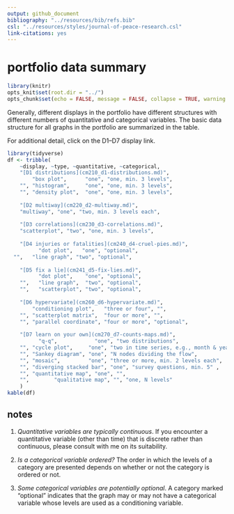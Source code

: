 ```yaml
---
output: github_document
bibliography: "../resources/bib/refs.bib" 
csl: "../resources/styles/journal-of-peace-research.csl"
link-citations: yes
---
```


# portfolio data summary

```r
library(knitr)
opts_knit$set(root.dir = "../")
opts_chunk$set(echo = FALSE, message = FALSE, collapse = TRUE, warning = FALSE)
```

Generally, different displays in the portfolio have different structures with different numbers of quantitative and categorical variables. The basic data structure for all graphs in the portfolio are summarized in the table. 

For additional detail, click on the D1--D7 display link.   


```r
library(tidyverse)
df <- tribble(
	~display, ~type, ~quantitative, ~categorical, 
	"[D1 distributions](cm210_d1-distributions.md)", 
	    "box plot",      "one", "one, min. 3 levels", 
	"", "histogram",     "one", "one, min. 3 levels",
	"", "density plot",  "one", "one, min. 3 levels",
	
	"[D2 multiway](cm220_d2-multiway.md)", 
	"multiway", "one", "two, min. 3 levels each", 
	
	"[D3 correlations](cm230_d3-correlations.md)", 
	"scatterplot", "two", "one, min. 3 levels", 
	
	"[D4 injuries or fatalities](cm240_d4-cruel-pies.md)", 
	      "dot plot",   "one", "optional", 
  "",   "line graph", "two", "optional", 
	
	"[D5 fix a lie](cm241_d5-fix-lies.md)", 
	      "dot plot",    "one", "optional", 
	"",   "line graph",  "two", "optional", 
	"",   "scatterplot", "two", "optional", 
	
	"[D6 hypervariate](cm260_d6-hypervariate.md)", 
	    "conditioning plot",   "three or four", "", 
	"", "scatterplot matrix",  "four or more", "", 
	"", "parallel coordinate", "four or more", "optional", 
	
	"[D7 learn on your own](cm270_d7-counts-maps.md)",
		  "q-q",            "one", "two distributions", 
	"", "cycle plot",     "one", "two in time series, e.g., month & year", 
	"", "Sankey diagram", "one", "N nodes dividing the flow",
	"", "mosaic",         "one", "three or more, min. 2 levels each", 
	"", "diverging stacked bar", "one", "survey questions, min. 5" , 
	"", "quantitative map", "one", "", 
	"",        "qualitative map", "", "one, N levels"
	)
kable(df)
```


## notes

1. *Quantitative variables are typically continuous*. If you encounter a quantitative variable (other than time) that is discrete rather than continuous, please consult with me on its suitability.

1. *Is a categorical variable ordered?* The order in which the levels of a category are presented depends on whether or not the category is ordered or not.

1. *Some categorical variables are potentially optional*. A category marked   "optional" indicates that the graph may or may not have a categorical variable whose levels are used as a conditioning variable.












